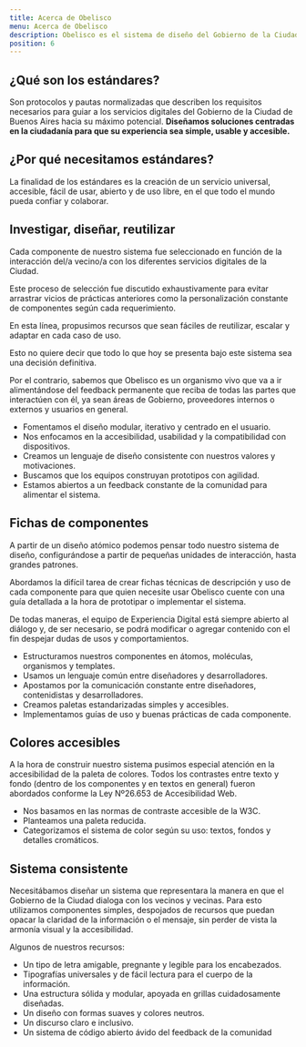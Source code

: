 ```yaml
---
title: Acerca de Obelisco
menu: Acerca de Obelisco
description: Obelisco es el sistema de diseño del Gobierno de la Ciudad de Buenos Aires. Una guía de recursos y herramientas creada por y para los ciudadanos/as. Buscamos brindar soluciones de diseño tanto a áreas internas de Gobierno como a proveedores, poniendo el foco en la accesibilidad y los estándares de usabilidad que nos acercan a una experiencia ideal para las personas.
position: 6
---
```


## ¿Qué son los estándares?

Son protocolos y pautas normalizadas que describen los requisitos necesarios para guiar a los servicios digitales del Gobierno de la Ciudad de Buenos Aires hacia su máximo potencial. **Diseñamos soluciones centradas en la ciudadanía para que su experiencia sea simple, usable y accesible.**


## ¿Por qué necesitamos estándares?

La finalidad de los estándares es la creación de un servicio universal, accesible, fácil de usar, abierto y de uso libre, en el que todo el mundo pueda confiar y colaborar.

## Investigar, diseñar, reutilizar

Cada componente de nuestro sistema fue seleccionado en función de la interacción del/a vecino/a con los diferentes servicios digitales de la Ciudad.

Este proceso de selección fue discutido exhaustivamente para evitar arrastrar vicios de prácticas anteriores como la personalización constante de componentes según cada requerimiento.

En esta línea, propusimos recursos que sean fáciles de reutilizar, escalar y adaptar en cada caso de uso.

Esto no quiere decir que todo lo que hoy se presenta bajo este sistema sea una decisión definitiva.

Por el contrario, sabemos que Obelisco es un organismo vivo que va a ir alimentándose del feedback permanente que reciba de todas las partes que interactúen con él, ya sean áreas de Gobierno, proveedores internos o externos y usuarios en general.

- Fomentamos el diseño modular, iterativo y centrado en el usuario.
- Nos enfocamos en la accesibilidad, usabilidad y la compatibilidad con dispositivos.
- Creamos un lenguaje de diseño consistente con nuestros valores y motivaciones.
- Buscamos que los equipos construyan prototipos con agilidad.
- Estamos abiertos a un feedback constante de la comunidad para alimentar el sistema.

## Fichas de componentes

A partir de un diseño atómico podemos pensar todo nuestro sistema de diseño, configurándose a partir de pequeñas unidades de interacción, hasta grandes patrones.

Abordamos la difícil tarea de crear fichas técnicas de descripción y uso de cada componente para que quien necesite usar Obelisco cuente con una guía detallada a la hora de prototipar o implementar el sistema. 

De todas maneras, el equipo de Experiencia Digital está siempre abierto al diálogo y, de ser necesario, se podrá modificar o agregar contenido con el fin despejar dudas de usos y comportamientos.

- Estructuramos nuestros componentes en átomos, moléculas, organismos y templates.
- Usamos un lenguaje común entre diseñadores y desarrolladores.
- Apostamos por la comunicación constante entre diseñadores, contenidistas y desarrolladores.
- Creamos paletas estandarizadas simples y accesibles.
- Implementamos guías de uso y buenas prácticas de cada componente.

## Colores accesibles

A la hora de construir nuestro sistema pusimos especial atención en la accesibilidad de la paleta de colores. Todos los contrastes entre texto y fondo (dentro de los componentes y en textos en general) fueron abordados conforme la Ley Nº26.653 de Accesibilidad Web.

- Nos basamos en las normas de contraste accesible de la W3C.
- Planteamos una paleta reducida.
- Categorizamos el sistema de color según su uso: textos, fondos y detalles cromáticos.

## Sistema consistente

Necesitábamos diseñar un sistema que  representara la manera en que el Gobierno de la Ciudad dialoga con los vecinos y vecinas. Para esto utilizamos componentes simples, despojados de recursos que puedan opacar la claridad de la información o el mensaje, sin perder de vista la armonía visual y la accesibilidad.

Algunos de nuestros recursos:

- Un tipo de letra amigable, pregnante y legible para los encabezados.
- Tipografías universales y de fácil lectura para el cuerpo de la información.
- Una estructura sólida y modular, apoyada en grillas cuidadosamente diseñadas.
- Un diseño con formas suaves y colores neutros.
- Un discurso claro e inclusivo.
- Un sistema de código abierto ávido del feedback de la comunidad

